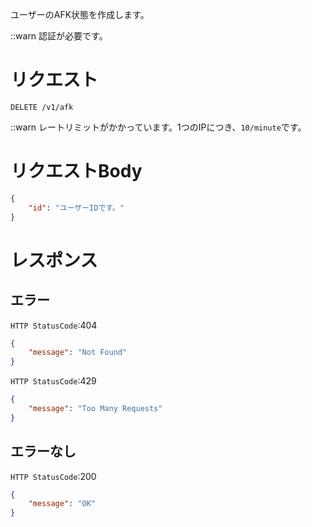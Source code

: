 ユーザーのAFK状態を作成します。

::warn 認証が必要です。

# リクエスト
```
DELETE /v1/afk
```

::warn レートリミットがかかっています。1つのIPにつき、`10/minute`です。

# リクエストBody
```json
{
    "id": "ユーザーIDです。"
}
```

# レスポンス

## エラー

`HTTP StatusCode`:404

```json
{
    "message": "Not Found"
}
```

`HTTP StatusCode`:429
```json
{
    "message": "Too Many Requests"
}
```

## エラーなし

`HTTP StatusCode`:200

```json
{
    "message": "OK"
}
```
